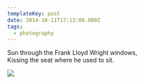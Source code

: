 ```yaml
---
templateKey: post
date: 2014-10-11T17:13:00.000Z
tags:
  - photography
---
```

Sun through the Frank Lloyd Wright windows,<br/>
Kissing the seat where he used to sit.

![](../../assets/photos/20141011-IMG_0401.jpg)
